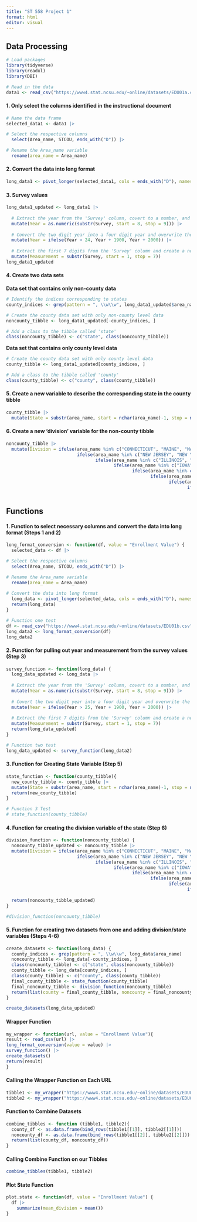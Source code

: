 ```yaml
---
title: "ST 558 Project 1"
format: html
editor: visual
---
```


## Data Processing

```r
# Load packages
library(tidyverse)
library(readxl)
library(DBI)
```

```r
# Read in the data
data1 <- read_csv("https://www4.stat.ncsu.edu/~online/datasets/EDU01a.csv")
```

#### 1. Only select the columns identified in the instructional document
```r
# Name the data frame
selected_data1 <- data1 |>

# Select the respective columns
  select(Area_name, STCOU, ends_with("D")) |>

# Rename the Area_name variable
  rename(area_name = Area_name)
```

#### 2. Convert the data into long format
```r
long_data1 <- pivot_longer(selected_data1, cols = ends_with("D"), names_to = "Survey", values_to = "Enrollment Value")
```

#### 3. Survey values
```r
long_data1_updated <- long_data1 |>
  
  # Extract the year from the 'Survey' column, covert to a number, and create a new 'Year' variable with these values
  mutate(Year = as.numeric(substr(Survey, start = 8, stop = 9))) |>
  
  # Convert the two digit year into a four digit year and overwrite the 'Year' column
  mutate(Year = ifelse(Year > 24, Year + 1900, Year + 2000)) |>
  
  # Extract the first 7 digits from the 'Survey' column and create a new 'Measurement' variable with these values
  mutate(Measurement = substr(Survey, start = 1, stop = 7))
long_data1_updated
```

#### 4. Create two data sets

**Data set that contains only non-county data**
```r
# Identify the indices corresponding to states
county_indices <- grep(pattern = ", \\w\\w", long_data1_updated$area_name)

# Create the county data set with only non-county level data
noncounty_tibble <- long_data1_updated[-county_indices, ]

# Add a class to the tibble called 'state'
class(noncounty_tibble) <- c("state", class(noncounty_tibble))
```

**Data set that contains only county level data**
```r
# Create the county data set with only county level data
county_tibble <- long_data1_updated[county_indices, ]

# Add a class to the tibble called 'county'
class(county_tibble) <- c("county", class(county_tibble))
```

#### 5. Create a new variable to describe the corresponding state in the county tibble
```r
county_tibble |>
  mutate(State = substr(area_name, start = nchar(area_name)-1, stop = nchar(area_name)))
```

#### 6. Create a new 'division' variable for the non-county tibble
```r
noncounty_tibble |>
  mutate(Division = ifelse(area_name %in% c("CONNECTICUT", "MAINE", "MASSACHUSETTS", "NEW HAMPSHIRE", "RHODE ISLAND", "VERMONT"), "Division 1",
                           ifelse(area_name %in% c("NEW JERSEY", "NEW YORK", "PENNSYLVANIA"), "Division 2",
                                  ifelse(area_name %in% c("ILLINOIS", "INDIANA", "MICHIGAN", "OHIO", "WISCONSIN"), "Division 3",
                                         ifelse(area_name %in% c("IOWA", "KANSAS", "MINNESOTA", "MISSOURI", "NEBRASKA", "NORTH DAKOTA", "SOUTH DAKOTA"), "Division 4",
                                                ifelse(area_name %in% c("DELAWARE", "FLORIDA", "GEORGIA", "MARYLAND", "NORTH CAROLINA", "SOUTH CAROLINA", "VIRGINIA", "DISTRICT OF COLUMBIA", "District of Columbia", "WEST VIRGINIA"), "Division 5",
                                                       ifelse(area_name %in% c("ALABAMA", "KENTUCKY", "MISSISSIPPI", "TENNESSEE"), "Division 6",
                                                              ifelse(area_name %in% c("ARKANSAS", "LOUISIANA", "OKLAHOMA", "TEXAS"), "Division 7",
                                                                     ifelse(area_name %in% c("ARIZONA", "COLORADO", "IDAHO", "MONTANA", "NEVADA", "NEW MEXICO", "UTAH", "WYOMING"), "Division 8",
                                                                            ifelse(area_name %in% c("ALASKA", "CALIFORNIA", "HAWAII", "OREGON", "WASHINGTON"), "Division 9", "ERROR"))))))))))
```

## Functions

#### 1. Function to select necessary columns and convert the data into long format (Steps 1 and 2)
```r
long_format_conversion <- function(df, value = "Enrollment Value") {
  selected_data <- df |>

# Select the respective columns
  select(Area_name, STCOU, ends_with("D")) |>

# Rename the Area_name variable
  rename(area_name = Area_name)
  
# Convert the data into long format
  long_data <- pivot_longer(selected_data, cols = ends_with("D"), names_to = "Survey", values_to = value)
  return(long_data)
}
```

```r
# Function one test
df <- read_csv("https://www4.stat.ncsu.edu/~online/datasets/EDU01b.csv")
long_data2 <- long_format_conversion(df)
long_data2
```

#### 2. Function for pulling out year and measurement from the survey values (Step 3)
```r
survey_function <- function(long_data) {
  long_data_updated <- long_data |>
    
  # Extract the year from the 'Survey' column, covert to a number, and create a new 'Year' variable with these values
  mutate(Year = as.numeric(substr(Survey, start = 8, stop = 9))) |>
    
  # Covert the two digit year into a four digit year and overwrite the 'Year' column
  mutate(Year = ifelse(Year > 25, Year + 1900, Year + 2000)) |>
    
  # Extract the first 7 digits from the 'Survey' column and create a new 'Measurement' variable with these values
  mutate(Measurement = substr(Survey, start = 1, stop = 7))
  return(long_data_updated)
}
```

```r
# Function two test
long_data_updated <- survey_function(long_data2)
```

#### 3. Function for Creating State Variable (Step 5)
```r
state_function <- function(county_tibble){
  new_county_tibble <- county_tibble |>
  mutate(State = substr(area_name, start = nchar(area_name)-1, stop = nchar(area_name)))
  return(new_county_tibble)
}
```

```r
# Function 3 Test
# state_function(county_tibble)
```

#### 4. Function for creating the division variable of the state (Step 6)
```r
division_function <- function(noncounty_tibble) {
  noncounty_tibble_updated <- noncounty_tibble |>
  mutate(Division = ifelse(area_name %in% c("CONNECTICUT", "MAINE", "MASSACHUSETTS", "NEW HAMPSHIRE", "RHODE ISLAND", "VERMONT"), "Division 1",
                           ifelse(area_name %in% c("NEW JERSEY", "NEW YORK", "PENNSYLVANIA"), "Division 2",
                                  ifelse(area_name %in% c("ILLINOIS", "INDIANA", "MICHIGAN", "OHIO", "WISCONSIN"), "Division 3",
                                         ifelse(area_name %in% c("IOWA", "KANSAS", "MINNESOTA", "MISSOURI", "NEBRASKA", "NORTH DAKOTA", "SOUTH DAKOTA"), "Division 4",
                                                ifelse(area_name %in% c("DELAWARE", "FLORIDA", "GEORGIA", "MARYLAND", "NORTH CAROLINA", "SOUTH CAROLINA", "VIRGINIA", "DISTRICT OF COLUMBIA", "District of Columbia", "WEST VIRGINIA"), "Division 5",
                                                       ifelse(area_name %in% c("ALABAMA", "KENTUCKY", "MISSISSIPPI", "TENNESSEE"), "Division 6",
                                                              ifelse(area_name %in% c("ARKANSAS", "LOUISIANA", "OKLAHOMA", "TEXAS"), "Division 7",
                                                                     ifelse(area_name %in% c("ARIZONA", "COLORADO", "IDAHO", "MONTANA", "NEVADA", "NEW MEXICO", "UTAH", "WYOMING"), "Division 8",
                                                                            ifelse(area_name %in% c("ALASKA", "CALIFORNIA", "HAWAII", "OREGON", "WASHINGTON"), "Division 9", "ERROR"))))))))))
  return(noncounty_tibble_updated)
}
```

```r
#division_function(noncounty_tibble)
```

#### 5. Function for creating two datasets from one and adding division/state variables (Steps 4-6)

```r
create_datasets <- function(long_data) {
  county_indices <- grep(pattern = ", \\w\\w", long_data$area_name)
  noncounty_tibble <- long_data[-county_indices, ]
  class(noncounty_tibble) <- c("state", class(noncounty_tibble))
  county_tibble <- long_data[county_indices, ]
  class(county_tibble) <- c("county", class(county_tibble))
  final_county_tibble <- state_function(county_tibble)
  final_noncounty_tibble <- division_function(noncounty_tibble)
  return(list(county = final_county_tibble, noncounty = final_noncounty_tibble))
}
```

```r
create_datasets(long_data_updated)
```

#### Wrapper Function

```r
my_wrapper <- function(url, value = "Enrollment Value"){
result <- read_csv(url) |>
long_format_conversion(value = value) |>
survey_function() |>
create_datasets()
return(result)
}
```

#### Calling the Wrapper Function on Each URL

```r
tibble1 <- my_wrapper("https://www4.stat.ncsu.edu/~online/datasets/EDU01a.csv")
tibble2 <- my_wrapper("https://www4.stat.ncsu.edu/~online/datasets/EDU01b.csv")
```

#### Function to Combine Datasets

```r
combine_tibbles <- function (tibble1, tibble2){
  county_df <- as.data.frame(bind_rows(tibble1[[1]], tibble2[[1]]))
  noncounty_df <- as.data.frame(bind_rows(tibble1[[2]], tibble2[[2]]))
  return(list(county_df, noncounty_df))
}
```

#### Calling Combine Function on our Tibbles

```r
combine_tibbles(tibble1, tibble2)
```

#### Plot State Function

```r
plot.state <- function(df, value = "Enrollment Value") {
  df |>
    summarize(mean_division = mean())
}
```














